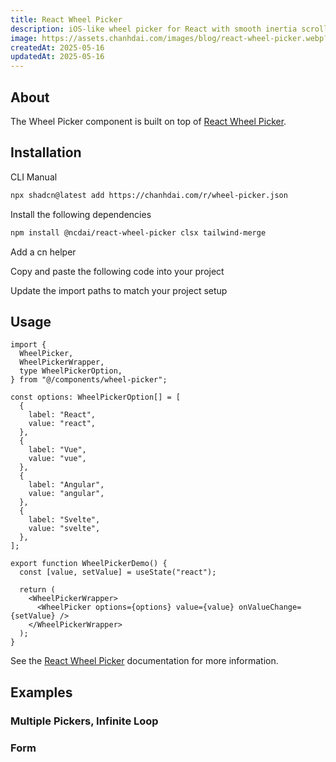 ```yaml
---
title: React Wheel Picker
description: iOS-like wheel picker for React with smooth inertia scrolling and infinite loop support.
image: https://assets.chanhdai.com/images/blog/react-wheel-picker.webp?t=1747747932
createdAt: 2025-05-16
updatedAt: 2025-05-16
---
```


<ComponentPreview
  name="wheel-picker-demo"
  openInV0Url="https://chanhdai.com/r/wheel-picker.json"
/>

## About

The Wheel Picker component is built on top of [React Wheel Picker](https://react-wheel-picker.chanhdai.com).

## Installation

<CodeTabs className="gap-0">

<TabsList>
  <TabsTrigger value="cli">CLI</TabsTrigger>
  <TabsTrigger value="manual">Manual</TabsTrigger>
</TabsList>

<TabsContent value="cli" className="[&>figure]:mb-0">

```bash
npx shadcn@latest add https://chanhdai.com/r/wheel-picker.json
```

</TabsContent>

<TabsContent value="manual">

<Steps>

<Step>Install the following dependencies</Step>

```bash
npm install @ncdai/react-wheel-picker clsx tailwind-merge
```

<Step>Add a cn helper</Step>

<ComponentSource src="src/lib/cn.ts" title="lib/cn.ts" />

<Step>Copy and paste the following code into your project</Step>

<ComponentSource name="wheel-picker" title="components/wheel-picker.tsx" />

<Step>Update the import paths to match your project setup</Step>

</Steps>

</TabsContent>

</CodeTabs>

## Usage

```tsx
import {
  WheelPicker,
  WheelPickerWrapper,
  type WheelPickerOption,
} from "@/components/wheel-picker";
```

```tsx
const options: WheelPickerOption[] = [
  {
    label: "React",
    value: "react",
  },
  {
    label: "Vue",
    value: "vue",
  },
  {
    label: "Angular",
    value: "angular",
  },
  {
    label: "Svelte",
    value: "svelte",
  },
];

export function WheelPickerDemo() {
  const [value, setValue] = useState("react");

  return (
    <WheelPickerWrapper>
      <WheelPicker options={options} value={value} onValueChange={setValue} />
    </WheelPickerWrapper>
  );
}
```

See the [React Wheel Picker](https://react-wheel-picker.chanhdai.com/docs/getting-started) documentation for more information.

## Examples

### Multiple Pickers, Infinite Loop

<ComponentPreview className="mt-4" name="wheel-picker-demo" />

### Form

<ComponentPreview className="mt-4" name="wheel-picker-form-demo" />
